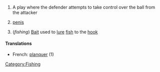 {{Engnoun}}
# {{football}} A play where the defender attempts to take control over the ball from the attacker
# {{slang}} [[penis]]
# (''fishing'') [[Bait]] used to [[lure]] [[fish]] to the [[hook]]
====Translations====
*French: [[planquer]] (1)
[[Category:Fishing]]